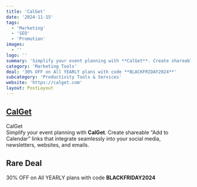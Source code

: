 ```yaml
---
title: 'CalGet'
date: '2024-11-15'
tags:
  - 'Marketing'
  - 'SEO'
  - 'Promotion'
images:
  - ''
logo: ''
summary: 'Simplify your event planning with **CalGet**. Create shareable “Add to Calendar” links that integrate seamlessly into your social media, newsletters, websites, and emails.'
category: 'Marketing Tools'
deal: '30% OFF on All YEARLY plans with code **BLACKFRIDAY2024**'
subcategory: 'Productivity Tools & Services'
website: 'https://calget.com'
layout: PostLayout
---
```


## [CalGet](https://calget.com)

CalGet <br/>
Simplify your event planning with **CalGet**. Create shareable “Add to Calendar” links that integrate seamlessly into your social media, newsletters, websites, and emails.

## Rare Deal

30% OFF on All YEARLY plans with code **BLACKFRIDAY2024**
